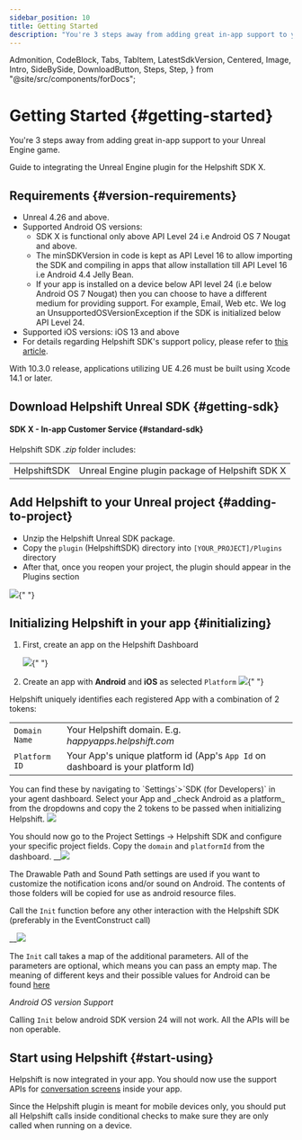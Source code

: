 ```yaml
---
sidebar_position: 10
title: Getting Started
description: "You're 3 steps away from adding great in-app support to your Unreal Engine game."
---
```


  Admonition,
  CodeBlock,
  Tabs,
  TabItem,
  LatestSdkVersion,
  Centered,
  Image,
  Intro,
  SideBySide,
  DownloadButton,
  Steps,
  Step,
} from "@site/src/components/forDocs";

# Getting Started {#getting-started}

<Intro>

You're 3 steps away from adding great in-app support to your Unreal Engine game.

</Intro>

Guide to integrating the Unreal Engine plugin for the Helpshift SDK X.

## Requirements {#version-requirements}

- Unreal 4.26 and above.
- Supported Android OS versions:
  - SDK X is functional only above API Level 24 i.e Android OS 7 Nougat and above.
  - The minSDKVersion in code is kept as API Level 16 to allow importing the SDK and compiling in apps that allow installation till API Level 16 i.e Android 4.4 Jelly Bean.
  - If your app is installed on a device below API level 24 (i.e below Android OS 7 Nougat) then you can choose to have a different medium for providing support. For example, Email, Web etc. We log an UnsupportedOSVersionException if the SDK is initialized below API Level 24.
- Supported iOS versions: iOS 13 and above
- For details regarding Helpshift SDK's support policy, please refer to [this article](https://support.helpshift.com/hc/en/13-helpshift-technical-support/faq/1217-sdk-x-os-technical-support-policy/).

<Admonition type="info" title="Note">

With 10.3.0 release, applications utilizing UE 4.26 must be built using Xcode 14.1 or later.

</Admonition>

## Download Helpshift Unreal SDK {#getting-sdk}

#### SDK X - In-app Customer Service {#standard-sdk}

<DownloadButton
  text="Download SDK"
  link="[% sdkx-unreal.sdk_url %]"
  classes="mb-4"
/>

Helpshift SDK _.zip_ folder includes:

<div className="text-sm compact ">

|              |                                                 |
| ------------ | ----------------------------------------------- |
| HelpshiftSDK | Unreal Engine plugin package of Helpshift SDK X |

</div>

## Add Helpshift to your Unreal project {#adding-to-project}

- Unzip the Helpshift Unreal SDK package.
- Copy the `plugin` (HelpshiftSDK) directory into `[YOUR_PROJECT]/Plugins` directory
- After that, once you reopen your project, the plugin should appear in the Plugins section

<Image src="/static/books/unreal/plugin_section.png" width="full" />{" "}

## Initializing Helpshift in your app {#initializing}

1. First, create an app on the Helpshift Dashboard

   <Image src="/static/books/helpshiftx/add_app.png" width="full" />{" "}

2. Create an app with **Android** and **iOS** as selected `Platform`
   <Image
     src="/static/books/helpshiftx/create_app_with_android_platform.png"
     width="full"
   />{" "}

Helpshift uniquely identifies each registered App with a combination of 2 tokens:

<div className=" compact">

|                          |                                                                                            |
| ------------------------ | ------------------------------------------------------------------------------------------ |
| <code>Domain Name</code> | Your Helpshift domain. E.g. _happyapps.helpshift.com_                                      |
| <code>Platform ID</code> | Your App's unique platform id (App's <code>App Id</code> on dashboard is your platform Id) |

</div>
You can find these by navigating to `Settings`>`SDK (for Developers)` in your agent dashboard.
Select your App and _check Android as a platform_ from the dropdowns and copy
the 2 tokens to be passed when initializing Helpshift.
<Image src="/static/books/helpshiftx/copy_install_keys.png"  width="full" />

You should now go to the Project Settings -> Helpshift SDK and configure your specific project fields. Copy the `domain` and `platformId` from the dashboard.
\_\_<Image src="/static/books/unreal/plugin_settings.png"  width="full" />

The Drawable Path and Sound Path settings are used if you want to customize the notification icons and/or sound on Android. The contents of those folders will be copied for use as android resource files.

Call the `Init` function before any other interaction with the Helpshift SDK (preferably in the EventConstruct call)

\_\_<Image src="/static/books/unreal/init_call.png"  width="full" />

The `Init` call takes a map of the additional parameters. All of the parameters are optional, which means you can pass an empty map. The meaning of different keys and their possible values for Android can be found [here](/sdkx-unreal/sdk-configuration)

<Admonition type="danger" title="Important">

_Android OS version Support_

Calling `Init` below android SDK version 24 will not work. All the APIs will be non operable.

</Admonition>

## Start using Helpshift {#start-using}

Helpshift is now integrated in your app. You should now use the support APIs for [conversation screens](/sdkx-unreal/support-tools#conversation-view) inside your app.

<Admonition type="info" title="Note">

Since the Helpshift plugin is meant for mobile devices only, you should put all Helpshift calls inside conditional checks to make sure they are only called when running on a device.

</Admonition>
